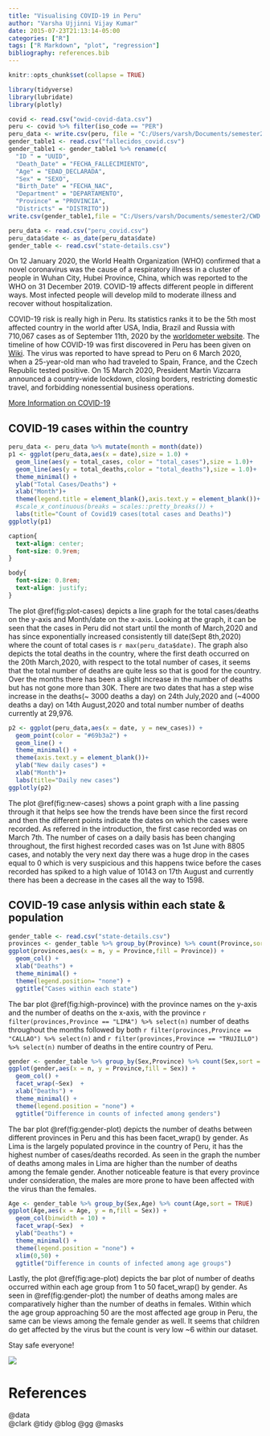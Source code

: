 ```yaml
---
title: "Visualising COVID-19 in Peru"
author: "Varsha Ujjinni Vijay Kumar"
date: 2015-07-23T21:13:14-05:00
categories: ["R"]
tags: ["R Markdown", "plot", "regression"]
bibliography: references.bib
---
```


```r
knitr::opts_chunk$set(collapse = TRUE)
```

```r
library(tidyverse)
library(lubridate)
library(plotly)
```


```r
covid <- read.csv("owid-covid-data.csv")
peru <- covid %>% filter(iso_code == "PER")
peru_data <- write.csv(peru, file = "C:/Users/varsh/Documents/semester2/CWD 5523/assignment/blog-2/peru_covid.csv")
gender_table1 <- read.csv("fallecidos_covid.csv")
gender_table1 <- gender_table1 %>% rename(c(
  "ID " = "UUID",
  "Death_Date" = "FECHA_FALLECIMIENTO",
  "Age" = "EDAD_DECLARADA",
  "Sex" = "SEXO",
  "Birth_Date" = "FECHA_NAC",
  "Department" = "DEPARTAMENTO",
  "Province" = "PROVINCIA",
  "Districts" = "DISTRITO")) 
write.csv(gender_table1,file = "C:/Users/varsh/Documents/semester2/CWD 5523/assignment/blog-2/state-details.csv")
```


```r
peru_data <- read.csv("peru_covid.csv")
peru_data$date <- as_date(peru_data$date)
gender_table <- read.csv("state-details.csv")
```


On 12 January 2020, the World Health Organization (WHO) confirmed that a novel coronavirus was the cause of a respiratory illness in a cluster of people in Wuhan City, Hubei Province, China, which was reported to the WHO on 31 December 2019. COVID-19 affects different people in different ways. Most infected people will develop mild to moderate illness and recover without hospitalization.

COVID-19 risk is really high in Peru. Its statistics ranks it to be the 5th most affected country in the world after USA, India, Brazil and Russia with 710,067 cases as of September 11th, 2020 by the [worldometer website](https://www.worldometers.info/coronavirus/). The timeline of how COVID-19 was first discovered in Peru has been given on [Wiki](https://en.wikipedia.org/wiki/COVID-19_pandemic_in_Peru). The virus was reported to have spread to Peru on 6 March 2020, when a 25-year-old man who had traveled to Spain, France, and the Czech Republic tested positive. On 15 March 2020, President Martín Vizcarra announced a country-wide lockdown, closing borders, restricting domestic travel, and forbidding nonessential business operations.

[More Information on COVID-19](https://www.who.int/emergencies/diseases/novel-coronavirus-2019/question-and-answers-hub/q-a-detail/q-a-coronaviruses)

## COVID-19 cases within the country

```r
peru_data <- peru_data %>% mutate(month = month(date))
p1 <- ggplot(peru_data,aes(x = date),size = 1.0) + 
  geom_line(aes(y = total_cases, color = "total_cases"),size = 1.0)+
  geom_line(aes(y = total_deaths,color = "total_deaths"),size = 1.0)+
  theme_minimal() +
  ylab("Total Cases/Deaths") +
  xlab("Month")+
  theme(legend.title = element_blank(),axis.text.y = element_blank())+
  #scale_x_continuous(breaks = scales::pretty_breaks()) +
  labs(title="Count of Covid19 cases(total cases and Deaths)")
ggplotly(p1)
```



```css
caption{
  text-align: center;
  font-size: 0.9rem;
}

body{
  font-size: 0.8rem; 
  text-align: justify;
}
```





The plot \@ref(fig:plot-cases) depicts a line graph for the total cases/deaths on the y-axis and Month/date on the x-axis. Looking at the graph, it can be seen that the cases in Peru did not start until the month of March,2020 and has since exponentially increased consistently till date(Sept 8th,2020) where the count of total cases is `r max(peru_data$date)`. The graph also depicts the total deaths in the country, where the first death occurred on the 20th March,2020, with respect to the total number of cases, it seems that the total number of deaths are quite less so that is good for the country. Over the months there has been a slight increase in the number of deaths but has not gone more than 30K. There are two dates that has a step wise increase in the deaths(~ 3000 deaths a day) on 24th July,2020 and (~4000 deaths a day) on 14th August,2020 and total number number of deaths currently at 29,976.

```r
p2 <- ggplot(peru_data,aes(x = date, y = new_cases)) +
  geom_point(color = "#69b3a2") + 
  geom_line() +
  theme_minimal() +
  theme(axis.text.y = element_blank())+
  ylab("New daily cases") +
  xlab("Month")+
  labs(title="Daily new cases")
ggplotly(p2)
```

The plot \@ref(fig:new-cases) shows a point graph with a line passing through it that helps see how the trends have been since the first record and then the different points indicate the dates on which the cases were recorded. As referred in the introduction, the first case recorded was on March 7th. The number of cases on a daily basis has been changing throughout, the first highest recorded cases was on 1st June with 8805 cases, and notably the very next day there was a huge drop in the cases equal to 0 which is very suspicious and this happens twice before the cases recorded has spiked to a high value of 10143 on 17th August and currently there has been a decrease in the cases all the way to 1598. 

## COVID-19 case anlysis within each state & population

```r
gender_table <- read.csv("state-details.csv")
provinces <- gender_table %>% group_by(Province) %>% count(Province,sort = TRUE) %>% head()
ggplot(provinces,aes(x = n, y = Province,fill = Province)) + 
  geom_col() + 
  xlab("Deaths") +
  theme_minimal() +
  theme(legend.position= "none") +
  ggtitle("Cases within each state")
```

The bar plot \@ref(fig:high-province) with the province names on the y-axis and the number of deaths on the x-axis, with the province `r filter(provinces,Province == "LIMA") %>% select(n)` number of deaths throughout the months followed by both `r filter(provinces,Province == "CALLAO") %>% select(n)` and `r filter(provinces,Province == "TRUJILLO") %>% select(n)` number of deaths in the entire country of Peru.

```r
gender <- gender_table %>% group_by(Sex,Province) %>% count(Sex,sort = TRUE) %>% head(25)
ggplot(gender,aes(x = n, y = Province,fill = Sex)) + 
  geom_col() + 
  facet_wrap(~Sex)  + 
  xlab("Deaths") +
  theme_minimal() +
  theme(legend.position = "none") +
  ggtitle("Difference in counts of infected among genders")
```

The bar plot \@ref(fig:gender-plot) depicts the number of deaths between different provinces in Peru and this has been facet_wrap() by gender. As Lima is the largely populated province in the country of Peru, it has the highest number of cases/deaths recorded. As seen in the graph the number of deaths among males in Lima are higher than the number of deaths among the female gender. Another noticeable feature is that every province under consideration, the males are more prone to have been affected with the virus than the females. 

```r
Age <- gender_table %>% group_by(Sex,Age) %>% count(Age,sort = TRUE) 
ggplot(Age,aes(x = Age, y = n,fill = Sex)) + 
  geom_col(binwidth = 10) + 
  facet_wrap(~Sex)  + 
  ylab("Deaths") +
  theme_minimal() +
  theme(legend.position = "none") +
  xlim(0,50) +
  ggtitle("Difference in counts of infected among age groups")
```

Lastly, the plot \@ref(fig:age-plot) depicts the bar plot of number of deaths occurred within each age group from 1 to 50 facet_wrap() by gender. As seen in  \@ref(fig:gender-plot) the number of deaths among males are comparatively higher than the number of deaths in females. Within which the age group approaching 50 are the most affected age group in Peru, the same can be views among the female gender as well. It seems that children do get affected by the virus but the count is very low ~6 within our dataset.

Stay safe everyone!

![](https://media.giphy.com/media/QvMT31LoM66yQmuYbO/giphy.gif)

# References

@data  
@clark 
@tidy
@blog
@gg
@masks